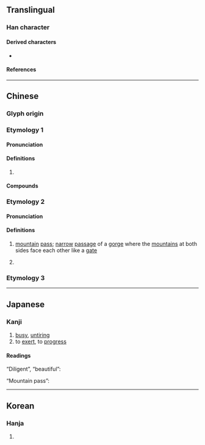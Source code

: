 {{character info}}
==Translingual==

===Han character===
{{Han char|rn=8|rad=亠|as=19|sn=21|four=00107|canj=YHBM|ids=⿱亠舋}}

====Derived characters====
* {{l|mul|[[𤅣]], [[𭯯]]}}

====References====
{{Han ref|kx=0090.010|dkj=00342|hdz=10294.120|uh=4EB9}}

----

==Chinese==
{{zh-forms}}

===Glyph origin===
{{Han etym}}

===Etymology 1===

====Pronunciation====
{{zh-pron
|m=wěi
|c=mei5
|mc=2
|oc=2,1
|ma=
|cat=a,v
}}

====Definitions====
{{zh-hanzi}}

# {{zh-only|亹亹}}

====Compounds====
{{zh-der|fold=1|亹亹|亹亹不倦|亹亹不卷}}

===Etymology 2===

====Pronunciation====
{{zh-pron
|m=mén
|c=mun4
|mc=1
|oc=1,2
|ma=
|cat=n
}}

====Definitions====
{{zh-hanzi}}

# {{lb|zh|archaic}} [[mountain]] [[pass]]; [[narrow]] [[passage]] of a [[gorge]] where the [[mountain]]s at both sides face each other like a [[gate]]
# {{zh-used2|p}}

===Etymology 3===
{{zh-see|眉|v}}

----

==Japanese==

===Kanji===
{{ja-kanji|grade=uc|rs=亠19}}

# [[busy]], [[untiring]]
# to [[exert]], to [[progress]]

====Readings====
“Diligent”, “beautiful”:
{{ja-readings
|goon=み
|kanon=び
|kun=つと-める, うつく-し.い
}}

“Mountain pass”:
{{ja-readings
|goon=もん
|kanon=ぼん
}}

----

==Korean==

===Hanja===
{{ko-hanja|hangeul=[[미]], [[문]]|rv=mi, mun|mr=mi, mun}}

# {{rfdef|ko|sort=亠19}}